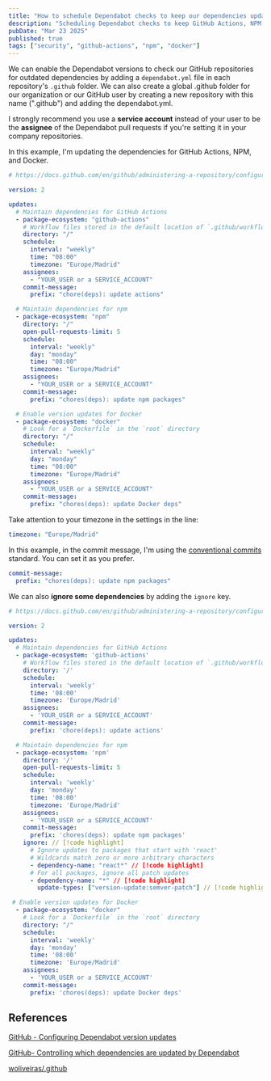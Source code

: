 ```yaml
---
title: "How to schedule Dependabot checks to keep our dependencies updated"
description: "Scheduling Dependabot checks to keep GitHub Actions, NPM and Docker updated"
pubDate: "Mar 23 2025"
published: true
tags: ["security", "github-actions", "npm", "docker"]
---
```


We can enable the Dependabot versions to check our GitHub repositories for outdated dependencies by adding a `dependabot.yml` file in each repository's `.github` folder. We can also create a global .github folder for our organization or our GitHub user by creating a new repository with this name (".github") and adding the dependabot.yml.

I strongly recommend you use a **service account** instead of your user to be the **assignee** of the Dependabot pull requests if you're setting it in your company repositories.

In this example, I'm updating the dependencies for GitHub Actions, NPM, and Docker.

```yml title="dependabot.yml"
# https://docs.github.com/en/github/administering-a-repository/configuration-options-for-dependency-updates

version: 2

updates:
  # Maintain dependencies for GitHub Actions
  - package-ecosystem: "github-actions"
    # Workflow files stored in the default location of `.github/workflows`. (You don't need to specify `/.github/workflows` for `directory`. You can use `directory: "/"`.)
    directory: "/"
    schedule:
      interval: "weekly"
      time: "08:00"
      timezone: "Europe/Madrid"
    assignees:
      - "YOUR_USER or a SERVICE_ACCOUNT"
    commit-message:
      prefix: "chore(deps): update actions"

  # Maintain dependencies for npm
  - package-ecosystem: "npm"
    directory: "/"
    open-pull-requests-limit: 5
    schedule:
      interval: "weekly"
      day: "monday"
      time: "08:00"
      timezone: "Europe/Madrid"
    assignees:
      - "YOUR_USER or a SERVICE_ACCOUNT"
    commit-message:
      prefix: "chores(deps): update npm packages"

  # Enable version updates for Docker
  - package-ecosystem: "docker"
    # Look for a `Dockerfile` in the `root` directory
    directory: "/"
    schedule:
      interval: "weekly"
      day: "monday"
      time: "08:00"
      timezone: "Europe/Madrid"
    assignees:
      - "YOUR_USER or a SERVICE_ACCOUNT"
    commit-message:
      prefix: "chores(deps): update Docker deps"
```

Take attention to your timezone in the settings in the line:

```yml title="dependabot.yml"
timezone: "Europe/Madrid"
```

In this example, in the commit message, I'm using the [conventional commits](https://www.conventionalcommits.org/en/v1.0.0/) standard. You can set it as you prefer.

```yml
commit-message:
  prefix: "chores(deps): update npm packages"
```

We can also **ignore some dependencies** by adding the `ignore` key.

```yml title="dependabot.yml" ins={32, 35, 37, 38}
# https://docs.github.com/en/github/administering-a-repository/configuration-options-for-dependency-updates

version: 2

updates:
  # Maintain dependencies for GitHub Actions
  - package-ecosystem: 'github-actions'
    # Workflow files stored in the default location of `.github/workflows`. (You don't need to specify `/.github/workflows` for `directory`. You can use `directory: "/"`.)
    directory: '/'
    schedule:
      interval: 'weekly'
      time: '08:00'
      timezone: 'Europe/Madrid'
    assignees:
      - 'YOUR_USER or a SERVICE_ACCOUNT'
    commit-message:
      prefix: 'chore(deps): update actions'

  # Maintain dependencies for npm
  - package-ecosystem: 'npm'
    directory: '/'
    open-pull-requests-limit: 5
    schedule:
      interval: 'weekly'
      day: 'monday'
      time: '08:00'
      timezone: 'Europe/Madrid'
    assignees:
      - 'YOUR_USER or a SERVICE_ACCOUNT'
    commit-message:
      prefix: 'chores(deps): update npm packages'
    ignore: // [!code highlight]
      # Ignore updates to packages that start with 'react'
      # Wildcards match zero or more arbitrary characters
      - dependency-name: "react*" // [!code highlight]
      # For all packages, ignore all patch updates
      - dependency-name: "*" // [!code highlight]
        update-types: ["version-update:semver-patch"] // [!code highlight]

 # Enable version updates for Docker
  - package-ecosystem: "docker"
    # Look for a `Dockerfile` in the `root` directory
    directory: "/"
    schedule:
      interval: 'weekly'
      day: 'monday'
      time: '08:00'
      timezone: 'Europe/Madrid'
    assignees:
      - 'YOUR_USER or a SERVICE_ACCOUNT'
    commit-message:
      prefix: 'chores(deps): update Docker deps'
```

## References

[GitHub - Configuring Dependabot version updates](https://docs.github.com/en/code-security/dependabot/dependabot-version-updates/configuring-dependabot-version-updates)

[GitHub- Controlling which dependencies are updated by Dependabot](https://docs.github.com/en/code-security/dependabot/dependabot-version-updates/controlling-dependencies-updated)

[woliveiras/.github](https://github.com/woliveiras/.github)
